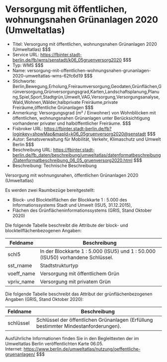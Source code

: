 # Versorgung mit öffentlichen, wohnungsnahen Grünanlagen 2020 (Umweltatlas)
- Titel: Versorgung mit öffentlichen, wohnungsnahen Grünanlagen 2020 (Umweltatlas) $$$
- Service URL: https://fbinter.stadt-berlin.de/fb/wms/senstadt/k06_05gruenversorg2020 $$$
- Typ: WMS $$$
- Name: versorgung-mit-offentlichen-wohnungsnahen-grunanlagen-2020-umweltatlas-wms-62fc6d19 $$$
- Stichworte: Berlin,Bewegung,Erholung,Freiraumversorgung,Geodaten,Grünflächen,Grünversorgung,Grünversorgungsgrad,Karten,Landschaftsplanung,Planung,Spiel,Sport,Stadtgrün,Umwelt,VAG,Versorgung,Versorgungsanalyse,Wald,Wohnen,Wälder,halbprivate Freiräume,private Freiräume,öffentliche Grünanlagen $$$
- Anmerkung: Versorgungsgrad (m² / Einwohner) von Wohnblöcken mit öffentlichen, wohnungsnahen Grünanlagen unter Berücksichtigung vorhandener privater und halböffentlicher Freiräume. $$$
- Fisbroker URL: https://fbinter.stadt-berlin.de/fb?loginkey=showMap&mapId=k06_05gruenversorg2020@senstadt $$$
- Autor: Senatsverwaltung für Mobilität, Verkehr, Klimaschutz und Umwelt Berlin $$$
- Beschreibung URL: https://fbinter.stadt-berlin.de/fb_daten/beschreibung/umweltatlas/datenformatbeschreibung/Datenformatbeschreibung_06_05_gruenversorg2020.html $$$
- Beschreibung: Technische Beschreibung 

Versorgung mit wohnungsnahen, öffentlichen Grünanlagen 2020 (Umweltatlas)

Es werden zwei Raumbezüge bereitgestellt:

* Block- und Blockteilflächen der Blockkarte 1 : 5.000 des Informationssystems Stadt und Umwelt (ISU5, 31.12.2015),
* Flächen des Grünflächeninformationssystems (GRIS, Stand Oktober 2020)

Die folgende Tabelle beschreibt die Attribute der block- und blockteilflächenbezogenen Angaben:

| **Feldname** | **Beschreibung**                                                                |
| ------------ | ------------------------------------------------------------------------------- |
| schl5        | In der Blockkarte 1 : 5.000 (ISU5) und 1 : 50.000 (ISU50) vorhandene Schlüssel. |
| sst\_rname   | Stadtstrukturtyp                                                                |
| voeff\_name  | Versorgung mit öffentlichem Grün                                                |
| vpriv\_name  | Versorgung mit privatem Grün                                                    |

Die folgende Tabelle beschreibt das Attribut der grünflächenbezogenen Angaben (GRIS, Stand Oktober 2020):

| **Feldname** | **Beschreibung**                                                                    |
| ------------ | ----------------------------------------------------------------------------------- |
| schlüssel    | Schlüssel der öffentlichen Grünanlagen (Erfüllung bestimmter Mindestanforderungen). |

Ausführliche Informationen finden Sie in den Begleittexten der im Umweltatlas Berlin veröffentlichten Karte 06.05.  
Internet: https://www.berlin.de/umweltatlas/nutzung/oeffentliche-gruenanlagen/ $$$
